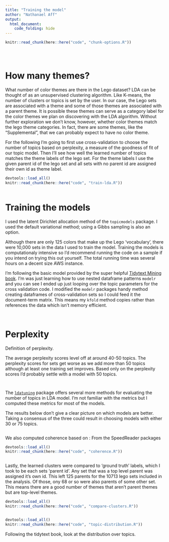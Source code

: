 ```yaml
---
title: "Training the model"
author: "Nathanael Aff"
output: 
  html_document:
    code_folding: hide
---
```


<!-- The file analysis/chunks.R contains chunks that define default settings
shared across the workflowr files. -->

```r
knitr::read_chunk(here::here("code", "chunk-options.R"))

```

```r
```


<!-- Insert last udpate and git version-->
```r
```

```r
```

# How many themes?

What number of color themes are there in the Lego dataset? LDA can be thought of as an unsupervised clustering algorithm. Like K-means, the number of clusters or topics is set by the user. In our case, the Lego sets are associated with a theme and some of those themes are associated with a parent theme. It is possible these themes can serve as a category label for the color themes we plan on discovering with the LDA algorithm. Without further exploration we don't know, however, whether color themes match the lego theme categories. In fact, there are some themes, like the "Supplemental", that we can probably expect to have no color theme. 

For the following I'm going to first use cross-validation to choose the number of topics based on perplexity, a measure of the goodness of fit of our topic model. Then I'll see how well the learned number of topics matches the theme labels of the lego set. For the theme labels I use the given parent id of the lego set and all sets with no parent id are assigned their own id as theme label. 

```r
devtools::load_all()
knitr::read_chunk(here::here("code", "train-lda.R"))
```

```r
```

# Training the models 

I used the latent Dirichlet allocation method of the `topicmodels` package. I used the default variational method; using a Gibbs sampling is also an option. 

Although there are only 125 colors that make up the Lego 'vocabulary', there were 10,000 sets in the data I used to train the model. Training the models is computationaly intensive so I'd recommend running the code on a sample if you intend on trying this out yourself. The total running time was several hours on a decent size AWS instance.

I'm following the basic model provided by the super helpful [Tidytext Mining book](tidytextmining.com). I'm was just learning how to use nested dataframe patterns `modelr` and you can see I ended up just looping over the topic parameters for the cross validation code. I modified the `modelr` packages handy method creating dataframes of cross-validation sets so I could feed it the document-term matrix. This means my `kfold` method copies rather than references the data which isn't memory efficient.



```r
```


```r
```

# Perplexity 

Definition of perplexity. 

The average perplexity scores level off at around 40-50 topics. The perplexity scores for sets get worse as we add more than 50 topics although at least one training set improves. Based only on the perplexity scores I'd probably settle with a model with 50 topics. 

```r
```


```r
```

The [`ldatuning`](https://cran.r-project.org/web/packages/ldatuning/vignettes/topics.html) package offers several more methods for evaluating the number of topics in LDA model. I'm not familiar with the metrics but I computed these metrics for most of the models. 

The results below don't give a clear picture on which models are better. Taking a consensus of the three could result in choosing models with either 30 or 75 topics. 


```r
```

We also computed coherence based on : 
From the SpeedReader packages 


```r
devtools::load_all()
knitr::read_chunk(here::here("code", "coherence.R"))
```

```r
```

Lastly, the learned clusters were compared to 'ground truth' labels, which I took to be each sets 'parent id'. Any set that was a top level parent was assigned it's own id. This left 125 parents for the 10713 lego sets included in the analysis. Of those, ony 68 or so were also parents of some other set. This means there are a good number of themes that aren't parent themes but are top-level themes.   



```r
devtools::load_all()
knitr::read_chunk(here::here("code", "compare-clusters.R"))

```

```r
```


```r
devtools::load_all()
knitr::read_chunk(here::here("code", "topic-distribution.R"))
```

Following the tidytext book, look at the distribution over topics.

```r
```


```r
```